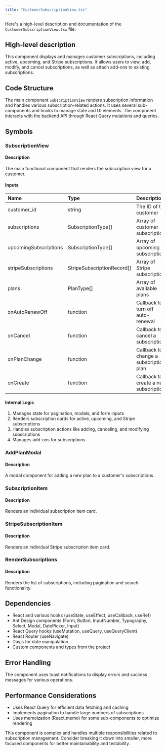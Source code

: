 ```yaml
---
title: "CustomerSubscriptionView.tsx"
---
```


Here's a high-level description and documentation of the `CustomerSubscriptionView.tsx` file:

## High-level description
This component displays and manages customer subscriptions, including active, upcoming, and Stripe subscriptions. It allows users to view, add, modify, and cancel subscriptions, as well as attach add-ons to existing subscriptions.

## Code Structure
The main component `SubscriptionView` renders subscription information and handles various subscription-related actions. It uses several sub-components and hooks to manage state and UI elements. The component interacts with the backend API through React Query mutations and queries.

## Symbols

### SubscriptionView
#### Description
The main functional component that renders the subscription view for a customer.

#### Inputs
| Name | Type | Description |
|:-----|:-----|:------------|
| customer_id | string | The ID of the customer |
| subscriptions | SubscriptionType[] | Array of customer subscriptions |
| upcomingSubscriptions | SubscriptionType[] | Array of upcoming subscriptions |
| stripeSubscriptions | StripeSubscriptionRecord[] | Array of Stripe subscriptions |
| plans | PlanType[] | Array of available plans |
| onAutoRenewOff | function | Callback to turn off auto-renewal |
| onCancel | function | Callback to cancel a subscription |
| onPlanChange | function | Callback to change a subscription plan |
| onCreate | function | Callback to create a new subscription |

#### Internal Logic
1. Manages state for pagination, modals, and form inputs
2. Renders subscription cards for active, upcoming, and Stripe subscriptions
3. Handles subscription actions like adding, canceling, and modifying subscriptions
4. Manages add-ons for subscriptions

### AddPlanModal
#### Description
A modal component for adding a new plan to a customer's subscriptions.

### SubscriptionItem
#### Description
Renders an individual subscription item card.

### StripeSubscriptionItem
#### Description
Renders an individual Stripe subscription item card.

### RenderSubscriptions
#### Description
Renders the list of subscriptions, including pagination and search functionality.

## Dependencies
- React and various hooks (useState, useEffect, useCallback, useRef)
- Ant Design components (Form, Button, InputNumber, Typography, Select, Modal, DatePicker, Input)
- React Query hooks (useMutation, useQuery, useQueryClient)
- React Router (useNavigate)
- Dayjs for date manipulation
- Custom components and types from the project

## Error Handling
The component uses toast notifications to display errors and success messages for various operations.

## Performance Considerations
- Uses React Query for efficient data fetching and caching
- Implements pagination to handle large numbers of subscriptions
- Uses memoization (React.memo) for some sub-components to optimize rendering

This component is complex and handles multiple responsibilities related to subscription management. Consider breaking it down into smaller, more focused components for better maintainability and testability.